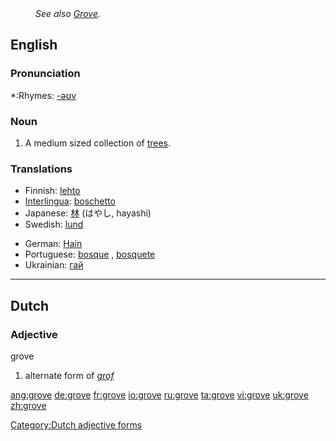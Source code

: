 :''See also [[Grove]].''
==English==

===Pronunciation===
*:Rhymes: [[Rhymes:English:-əʊv|-əʊv]]

===Noun===
{{en-noun}}
# A medium sized collection of [[tree]]s.

===Translations===
{{top}}
*Finnish: [[lehto]]
*[[Interlingua]]: [[boschetto]]
*Japanese: [[林]] (はやし, hayashi)
*Swedish: [[lund]]
{{mid}}
*German: [[Hain]] {{m}}
*Portuguese: [[bosque]] {{m}}, [[bosquete]] {{m}}
*Ukrainian: [[:uk:Гай|гай]] {{m}}
{{bottom}}
----

==Dutch==
===Adjective===
;grove
# alternate form of ''[[grof]]''

[[Category:Dutch adjective forms]]

[[ang:grove]]
[[de:grove]]
[[fr:grove]]
[[io:grove]]
[[ru:grove]]
[[ta:grove]]
[[vi:grove]]
[[uk:grove]]
[[zh:grove]]